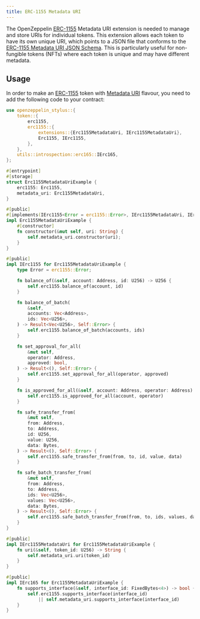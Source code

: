 ```yaml
---
title: ERC-1155 Metadata URI
---
```


The OpenZeppelin [ERC-1155](erc1155.mdx) Metadata URI extension is needed to manage and store URIs for individual tokens. This extension allows each token to have its own unique URI,
which points to a JSON file that conforms to the [ERC-1155 Metadata URI JSON Schema](https://eips.ethereum.org/EIPS/eip-1155#erc-1155-metadata-uri-json-schema).
This is particularly useful for non-fungible tokens (NFTs) where each token is unique and may have different metadata.

## Usage

In order to make an [ERC-1155](erc1155.mdx) token with [Metadata URI](https://docs.rs/openzeppelin-stylus/0.2.0/openzeppelin_stylus/token/erc1155/extensions/metadata_uri/index.html) flavour,
you need to add the following code to your contract:

```rust
use openzeppelin_stylus::{
    token::{
        erc1155,
        erc1155::{
            extensions::{Erc1155MetadataUri, IErc1155MetadataUri},
            Erc1155, IErc1155,
        },
    },
    utils::introspection::erc165::IErc165,
};

#[entrypoint]
#[storage]
struct Erc1155MetadataUriExample {
    erc1155: Erc1155,
    metadata_uri: Erc1155MetadataUri,
}

#[public]
#[implements(IErc1155<Error = erc1155::Error>, IErc1155MetadataUri, IErc165)]
impl Erc1155MetadataUriExample {
    #[constructor]
    fn constructor(&mut self, uri: String) {
        self.metadata_uri.constructor(uri);
    }
}

#[public]
impl IErc1155 for Erc1155MetadataUriExample {
    type Error = erc1155::Error;

    fn balance_of(&self, account: Address, id: U256) -> U256 {
        self.erc1155.balance_of(account, id)
    }

    fn balance_of_batch(
        &self,
        accounts: Vec<Address>,
        ids: Vec<U256>,
    ) -> Result<Vec<U256>, Self::Error> {
        self.erc1155.balance_of_batch(accounts, ids)
    }

    fn set_approval_for_all(
        &mut self,
        operator: Address,
        approved: bool,
    ) -> Result<(), Self::Error> {
        self.erc1155.set_approval_for_all(operator, approved)
    }

    fn is_approved_for_all(&self, account: Address, operator: Address) -> bool {
        self.erc1155.is_approved_for_all(account, operator)
    }

    fn safe_transfer_from(
        &mut self,
        from: Address,
        to: Address,
        id: U256,
        value: U256,
        data: Bytes,
    ) -> Result<(), Self::Error> {
        self.erc1155.safe_transfer_from(from, to, id, value, data)
    }

    fn safe_batch_transfer_from(
        &mut self,
        from: Address,
        to: Address,
        ids: Vec<U256>,
        values: Vec<U256>,
        data: Bytes,
    ) -> Result<(), Self::Error> {
        self.erc1155.safe_batch_transfer_from(from, to, ids, values, data)
    }
}

#[public]
impl IErc1155MetadataUri for Erc1155MetadataUriExample {
    fn uri(&self, token_id: U256) -> String {
        self.metadata_uri.uri(token_id)
    }
}

#[public]
impl IErc165 for Erc1155MetadataUriExample {
    fn supports_interface(&self, interface_id: FixedBytes<4>) -> bool {
        self.erc1155.supports_interface(interface_id)
            || self.metadata_uri.supports_interface(interface_id)
    }
}
```
